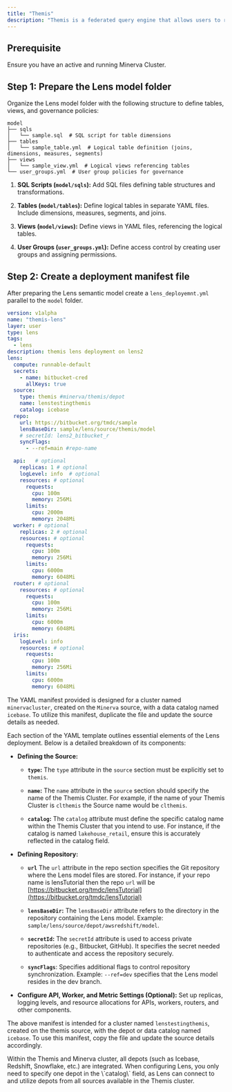 ```yaml
---
title: "Themis"
description: "Themis is a federated query engine that allows users to run queries across multiple, distributed data sources as if they were a single, unified database. Instead of moving or consolidating data into one location, the federated query engine enables querying of data where it resides, across various databases, data warehouses, or even cloud platforms, without needing to replicate or centralize the data."
---
```


## Prerequisite

Ensure you have an active and running Minerva Cluster.

## Step 1: Prepare the Lens model folder

Organize the Lens model folder with the following structure to define tables, views, and governance policies:

```
model
├── sqls
│   └── sample.sql  # SQL script for table dimensions
├── tables
│   └── sample_table.yml  # Logical table definition (joins, dimensions, measures, segments)
├── views
│   └── sample_view.yml  # Logical views referencing tables
└── user_groups.yml  # User group policies for governance
```

1. **SQL Scripts (`model/sqls`):** Add SQL files defining table structures and transformations.

2. **Tables (`model/tables`):** Define logical tables in separate YAML files. Include dimensions, measures, segments, and joins.

3. **Views (`model/views`):** Define views in YAML files, referencing the logical tables.

4. **User Groups (`user_groups.yml`):** Define access control by creating user groups and assigning permissions.

## Step 2: Create a deployment manifest file

After preparing the Lens semantic model create a `lens_deployemnt.yml` parallel to the `model` folder.

```yaml
version: v1alpha
name: "themis-lens"
layer: user
type: lens
tags:
  - lens
description: themis lens deployment on lens2
lens:
  compute: runnable-default
  secrets:
    - name: bitbucket-cred
      allKeys: true
  source:
    type: themis #minerva/themis/depot
    name: lenstestingthemis
    catalog: icebase
  repo:
    url: https://bitbucket.org/tmdc/sample
    lensBaseDir: sample/lens/source/themis/model 
    # secretId: lens2_bitbucket_r
    syncFlags:
      - --ref=main #repo-name

  api:   # optional
    replicas: 1 # optional
    logLevel: info  # optional    
    resources: # optional
      requests:
        cpu: 100m
        memory: 256Mi
      limits:
        cpu: 2000m
        memory: 2048Mi
  worker: # optional
    replicas: 2 # optional
    resources: # optional
      requests:
        cpu: 100m
        memory: 256Mi
      limits:
        cpu: 6000m
        memory: 6048Mi
  router: # optional
    resources: # optional
      requests:
        cpu: 100m
        memory: 256Mi
      limits:
        cpu: 6000m
        memory: 6048Mi
  iris:
    logLevel: info  
    resources: # optional
      requests:
        cpu: 100m
        memory: 256Mi
      limits:
        cpu: 6000m
        memory: 6048Mi
```

The YAML manifest provided is designed for a cluster named `minervacluster`, created on the `Minerva` source, with a data catalog named `icebase`. To utilize this manifest, duplicate the file and update the source details as needed.

Each section of the YAML template outlines essential elements of the Lens deployment. Below is a detailed breakdown of its components:

* **Defining the Source:**

  * **`type`:**  The `type` attribute in the `source` section must be explicitly set to `themis`.

  * **`name`:** The `name` attribute in the `source` section should specify the name of the Themis Cluster. For example, if the name of your Themis Cluster is `clthemis` the Source name would be `clthemis`.

  * **`catalog`:** The `catalog` attribute must define the specific catalog name within the Themis Cluster that you intend to use. For instance, if the catalog is named `lakehouse_retail`, ensure this is accurately reflected in the catalog field.

* **Defining Repository:**

  * **`url`** The `url` attribute in the repo section specifies the Git repository where the Lens model files are stored. For instance, if your repo name is lensTutorial then the repo `url` will be  [https://bitbucket.org/tmdc/lensTutorial](https://bitbucket.org/tmdc/lensTutorial)

  * **`lensBaseDir`:**  The `lensBaseDir` attribute refers to the directory in the repository containing the Lens model. Example: `sample/lens/source/depot/awsredshift/model`.

  * **`secretId`:**  The `secretId` attribute is used to access private repositories (e.g., Bitbucket, GitHub). It specifies the secret needed to authenticate and access the repository securely.

  * **`syncFlags`**:  Specifies additional flags to control repository synchronization. Example: `--ref=dev` specifies that the Lens model resides in the dev branch.

* **Configure API, Worker, and Metric Settings (Optional):** Set up replicas, logging levels, and resource allocations for APIs, workers, routers, and other components.

The above manifest is intended for a cluster named `lenstestingthemis`, created on the themis source, with the depot or data catalog named `icebase`. To use this manifest, copy the file and update the source details accordingly.

<Info>
  Within the Themis and Minerva cluster, all depots (such as Icebase, Redshift, Snowflake, etc.) are integrated. When configuring Lens, you only need to specify one depot in the \`catalog\` field, as Lens can connect to and utilize depots from all sources available in the Themis cluster.
</Info>

###